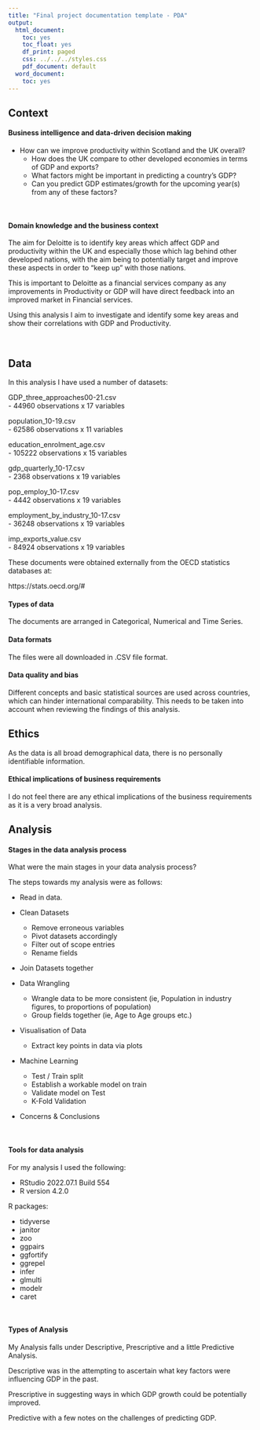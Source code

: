 ```yaml
---
title: "Final project documentation template - PDA"
output:
  html_document:
    toc: yes
    toc_float: yes
    df_print: paged
    css: ../../../styles.css
    pdf_document: default
  word_document:
    toc: yes
---
```


## Context

#### Business intelligence and data-driven decision making

- How can we improve productivity within Scotland and the UK overall?
  - How does the UK compare to other developed economies in terms of GDP and exports?
  - What factors might be important in predicting a country’s GDP?
  - Can you predict GDP estimates/growth for the upcoming year(s) from any of these factors?

<br>

#### Domain knowledge and the business context

The aim for Deloitte is to identify key areas which affect GDP and productivity within the UK and especially those which lag behind other developed nations, with the aim being to potentially target and improve these aspects in order to "keep up" with those nations.

This is important to Deloitte as a financial services company as any improvements in Productivity or GDP will have direct feedback into an improved market in Financial services.

Using this analysis I aim to investigate and identify some key areas and show their correlations with GDP and Productivity.

<br>

## Data

In this analysis I have used a number of datasets:  
  
GDP_three_approaches00-21.csv   
 - 44960 observations x 17 variables  

population_10-19.csv   
 - 62586 observations x 11 variables  

education_enrolment_age.csv    
 - 105222 observations x 15 variables  

gdp_quarterly_10-17.csv  
 - 2368 observations x 19 variables  

pop_employ_10-17.csv  
 - 4442 observations x 19 variables  

employment_by_industry_10-17.csv   
 - 36248 observations x 19 variables  

imp_exports_value.csv   
 - 84924 observations x 19 variables  

These documents were obtained externally from the OECD statistics databases at:

https://stats.oecd.org/#


#### Types of data

The documents are arranged in Categorical, Numerical and Time Series.

#### Data formats

The files were all downloaded in .CSV file format.

#### Data quality and bias

Different concepts and basic statistical sources are used across countries, which can hinder international comparability. This needs to be taken into account when reviewing the findings of this analysis.

## Ethics


As the data is all broad demographical data, there is no personally identifiable information.

#### Ethical implications of business requirements

I do not feel there are any ethical implications of the business requirements as it is a very broad analysis.
<br>

## Analysis

#### Stages in the data analysis process

What were the main stages in your data analysis process?

The steps towards my analysis were as follows:  

- Read in data.  

- Clean Datasets  
  - Remove erroneous variables  
  - Pivot datasets accordingly  
  - Filter out of scope entries  
  - Rename fields  

- Join Datasets together  

- Data Wrangling  
  - Wrangle data to be more consistent (ie, Population in industry figures, to proportions of population)  
  - Group fields together (ie, Age to Age groups etc.)   

- Visualisation of Data  
  - Extract key points in data via plots  

- Machine Learning  
  - Test / Train split  
  - Establish a workable model on train  
  - Validate model on Test   
  - K-Fold Validation  

- Concerns & Conclusions  

<br>

#### Tools for data analysis

For my analysis I used the following: 

- RStudio 2022.07.1 Build 554  
- R version 4.2.0  
  
R packages:   

- tidyverse  
- janitor  
- zoo  
- ggpairs   
- ggfortify  
- ggrepel  
- infer  
- glmulti  
- modelr  
- caret  
  
<br>

#### Types of Analysis


My Analysis falls under Descriptive, Prescriptive and a little Predictive Analysis.

Descriptive was in the attempting to ascertain what key factors were influencing GDP in the past.

Prescriptive in suggesting ways in which GDP growth could be potentially improved.

Predictive with a few notes on the challenges of predicting GDP.

